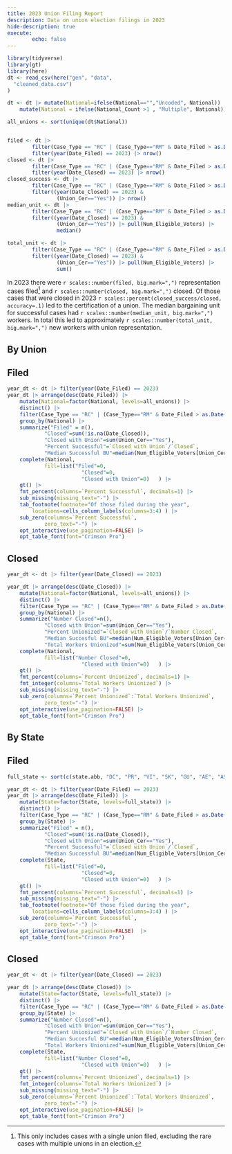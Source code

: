 ```yaml
---
title: 2023 Union Filing Report
description: Data on union election filings in 2023
hide-description: true 
execute:
        echo: false
---
```



```r

library(tidyverse)
library(gt)
library(here)
dt <- read_csv(here("gen", "data", 
  "cleaned_data.csv")
)

dt <- dt |> mutate(National=ifelse(National=="","Uncoded", National)) |> 
    mutate(National = ifelse(National_Count >1 , "Multiple", National))

all_unions <- sort(unique(dt$National))


filed <- dt |>
        filter(Case_Type == "RC" | (Case_Type=="RM" & Date_Filed > as.Date("2023-08-25"))) |>
        filter(year(Date_Filed) == 2023) |> nrow()
closed <- dt |>  
        filter(Case_Type == "RC" | (Case_Type=="RM" & Date_Filed > as.Date("2023-08-25"))) |> 
        filter(year(Date_Closed) == 2023) |> nrow()
closed_success <- dt |>  
        filter(Case_Type == "RC" | (Case_Type=="RM" & Date_Filed > as.Date("2023-08-25")))   |> 
        filter((year(Date_Closed) == 2023) &
                (Union_Cer=="Yes")) |> nrow()
median_unit <- dt |>  
        filter(Case_Type == "RC" | (Case_Type=="RM" & Date_Filed > as.Date("2023-08-25")))  |> 
        filter((year(Date_Closed) == 2023) &
                (Union_Cer=="Yes")) |> pull(Num_Eligible_Voters) |>
                median()

total_unit <- dt |>   
        filter(Case_Type == "RC" | (Case_Type=="RM" & Date_Filed > as.Date("2023-08-25")))  |> 
        filter((year(Date_Closed) == 2023) &
                (Union_Cer=="Yes")) |> pull(Num_Eligible_Voters) |>
                sum()

```

In 2023 there were `r scales::number(filed, big.mark=",")` representation cases filed[^note] and `r scales::number(closed, big.mark=",")` closed. Of those cases that were closed in 2023 `r scales::percent(closed_success/closed, accuracy=.1)` led to the certification of a union. The median bargaining unit for successful cases had `r scales::number(median_unit, big.mark=",")` workers. In total this led to approximately `r scales::number(total_unit, big.mark=",")` new workers with union representation. 

[^note]: This only includes cases with a single union filed, excluding the rare cases with multiple unions in an election. 

## By Union 




::: {.panel-tabset}

## Filed 
```r

year_dt <- dt |> filter(year(Date_Filed) == 2023)
year_dt |> arrange(desc(Date_Filed)) |> 
    mutate(National=factor(National, levels=all_unions)) |> 
    distinct() |> 
    filter(Case_Type == "RC" | (Case_Type=="RM" & Date_Filed > as.Date("2023-08-25")))   |> 
    group_by(National) |> 
    summarize("Filed" = n(),
            "Closed"=sum(!is.na(Date_Closed)), 
            "Closed with Union"=sum(Union_Cer=="Yes"), 
            "Percent Successful"=`Closed with Union`/`Closed`, 
            "Median Successful BU"=median(Num_Eligible_Voters[Union_Cer=="Yes"], na.rm=T)) |>
    complete(National, 
            fill=list("Filed"=0, 
                        "Closed"=0, 
                        "Closed with Union"=0)   ) |> 
    gt() |> 
    fmt_percent(columns=`Percent Successful`, decimals=1) |> 
    sub_missing(missing_text="-") |> 
    tab_footnote(footnote="Of those filed during the year", 
        locations=cells_column_labels(columns=3:4) ) |> 
    sub_zero(columns=`Percent Successful`, 
            zero_text="-") |>
    opt_interactive(use_pagination=FALSE) |> 
    opt_table_font(font="Crimson Pro")

```


## Closed
```r
year_dt <- dt |> filter(year(Date_Closed) == 2023)

year_dt |> arrange(desc(Date_Closed)) |> 
    mutate(National=factor(National, levels=all_unions)) |> 
    distinct() |> 
    filter(Case_Type == "RC" | (Case_Type=="RM" & Date_Filed > as.Date("2023-08-25")))   |> 
    group_by(National) |> 
    summarize("Number Closed"=n(), 
            "Closed with Union"=sum(Union_Cer=="Yes"), 
            "Percent Unionized"=`Closed with Union`/`Number Closed`, 
            "Median Succesful BU"=median(Num_Eligible_Voters[Union_Cer=="Yes"], na.rm=T), 
            "Total Workers Unionized"=sum(Num_Eligible_Voters[Union_Cer=="Yes"], na.rm=T)) |>
    complete(National, 
            fill=list("Number Closed"=0, 
                        "Closed with Union"=0)   ) |> 
    gt() |> 
    fmt_percent(columns=`Percent Unionized`, decimals=1) |> 
    fmt_integer(columns=`Total Workers Unionized`) |> 
    sub_missing(missing_text="-") |> 
    sub_zero(columns=`Percent Unionized`:`Total Workers Unionized`, 
            zero_text="-") |>
    opt_interactive(use_pagination=FALSE) |> 
    opt_table_font(font="Crimson Pro")

```

:::


## By State


::: {.panel-tabset}

## Filed 
```r
full_state <- sort(c(state.abb, "DC", "PR", "VI", "SK", "GU", "AE", "AS"))

year_dt <- dt |> filter(year(Date_Filed) == 2023)
year_dt |> arrange(desc(Date_Filed)) |> 
    mutate(State=factor(State, levels=full_state)) |> 
    distinct() |> 
    filter(Case_Type == "RC" | (Case_Type=="RM" & Date_Filed > as.Date("2023-08-25")))    |> 
    group_by(State) |> 
    summarize("Filed" = n(),
            "Closed"=sum(!is.na(Date_Closed)), 
            "Closed with Union"=sum(Union_Cer=="Yes"), 
            "Percent Successful"=`Closed with Union`/`Closed`, 
            "Median Successful BU"=median(Num_Eligible_Voters[Union_Cer=="Yes"], na.rm=T)) |>
    complete(State, 
            fill=list("Filed"=0, 
                        "Closed"=0, 
                        "Closed with Union"=0)   ) |> 
    gt() |> 
    fmt_percent(columns=`Percent Successful`, decimals=1) |> 
    sub_missing(missing_text="-") |> 
    tab_footnote(footnote="Of those filed during the year", 
        locations=cells_column_labels(columns=3:4) ) |> 
    sub_zero(columns=`Percent Successful`, 
            zero_text="-") |>
    opt_interactive(use_pagination=FALSE)  |> 
    opt_table_font(font="Crimson Pro")

```


## Closed
```r
year_dt <- dt |> filter(year(Date_Closed) == 2023)

year_dt |> arrange(desc(Date_Closed)) |> 
    mutate(State=factor(State, levels=full_state)) |> 
    distinct() |> 
    filter(Case_Type == "RC" | (Case_Type=="RM" & Date_Filed > as.Date("2023-08-25")))   |> 
    group_by(State) |> 
    summarize("Number Closed"=n(), 
            "Closed with Union"=sum(Union_Cer=="Yes"), 
            "Percent Unionized"=`Closed with Union`/`Number Closed`, 
            "Median Succesful BU"=median(Num_Eligible_Voters[Union_Cer=="Yes"], na.rm=T), 
            "Total Workers Unionized"=sum(Num_Eligible_Voters[Union_Cer=="Yes"], na.rm=T)) |>
    complete(State, 
            fill=list("Number Closed"=0, 
                        "Closed with Union"=0)   ) |> 
    gt() |> 
    fmt_percent(columns=`Percent Unionized`, decimals=1) |> 
    fmt_integer(columns=`Total Workers Unionized`) |> 
    sub_missing(missing_text="-") |> 
    sub_zero(columns=`Percent Unionized`:`Total Workers Unionized`, 
            zero_text="-") |>
    opt_interactive(use_pagination=FALSE) |> 
    opt_table_font(font="Crimson Pro")

```

:::




